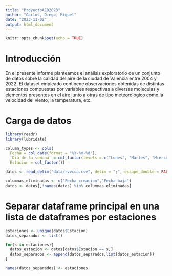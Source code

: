 ```yaml
---
title: "ProyectoAED2023"
author: "Carlos, Diego, Miguel"
date: "2023-11-02"
output: html_document
---
```


```r
knitr::opts_chunk$set(echo = TRUE)
```

# Introducción

En el presente informe planteamos el análisis exploratorio de un conjunto de datos sobre la calidad del aire de la ciudad de Valencia entre 2004 y 2022. El dataset empleado continene observaciones obtenidas de distintas estaciones compuestas por variables respectivas a diversas moleculas y elementos presentes en el aire junto a otras de tipo meteorológico como la velocidad del viento, la temperatura, etc.

# Carga de datos

```r
library(readr)
library(lubridate)
```

```r
column_types <- cols(
  Fecha = col_date(format = "%Y-%m-%d"),
  `Dia de la semana` = col_factor(levels = c("Lunes", "Martes", "Miercoles", "Jueves", "Viernes", "Sabado", "Domingo")),
  Estacion = col_factor())

datos <- read_delim("data/rvvcca.csv", delim = ";", escape_double = FALSE, trim_ws = TRUE, col_types = column_types)

columnas_eliminadas <- c("Fecha creacion","Fecha baja")
datos <- datos[,!names(datos) %in% columnas_eliminadas]
```

# Separar dataframe principal en una lista de dataframes por estaciones
```r
estaciones <- unique(datos$Estacion)
datos_separados <- list()

for(s in estaciones){
  datos_estacion <- datos[datos$Estacion == s,]
  datos_separados <- append(datos_separados,list(datos_estacion))
}

names(datos_separados) <- estaciones
```

